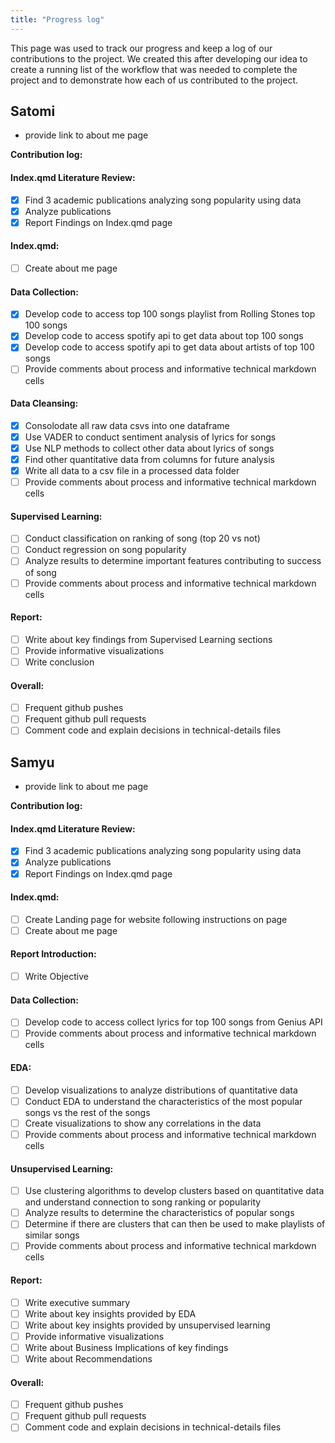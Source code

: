 ```yaml
---
title: "Progress log"
---
```


This page was used to track our progress and keep a log of our contributions to the project. We created this after developing our idea to create a running list of the workflow that was needed to complete the project and to demonstrate how each of us contributed to the project.

## Satomi
- provide link to about me page

**Contribution log:**

#### Index.qmd Literature Review:

* [x] Find 3 academic publications analyzing song popularity using data
* [x] Analyze publications
* [x] Report Findings on Index.qmd page

#### Index.qmd:

* [ ] Create about me page

#### Data Collection:

* [x] Develop code to access top 100 songs playlist from Rolling Stones top 100 songs
* [x] Develop code to access spotify api to get data about top 100 songs
* [x] Develop code to access spotify api to get data about artists of top 100 songs
* [ ] Provide comments about process and informative technical markdown cells

#### Data Cleansing:

* [x] Consolodate all raw data csvs into one dataframe
* [x] Use VADER to conduct sentiment analysis of lyrics for songs
* [x] Use NLP methods to collect other data about lyrics of songs
* [x] Find other quantitative data from columns for future analysis
* [x] Write all data to a csv file in a processed data folder
* [ ] Provide comments about process and informative technical markdown cells

#### Supervised Learning:

* [ ] Conduct classification on ranking of song (top 20 vs not)
* [ ] Conduct regression on song popularity
* [ ] Analyze results to determine important features contributing to success of song
* [ ] Provide comments about process and informative technical markdown cells

#### Report:

* [ ] Write about key findings from Supervised Learning sections
* [ ] Provide informative visualizations
* [ ] Write conclusion

#### Overall:

* [ ] Frequent github pushes
* [ ] Frequent github pull requests
* [ ] Comment code and explain decisions in technical-details files

## Samyu
- provide link to about me page

**Contribution log:**

#### Index.qmd Literature Review:

* [x] Find 3 academic publications analyzing song popularity using data
* [x] Analyze publications
* [x] Report Findings on Index.qmd page

#### Index.qmd:

* [ ] Create Landing page for website following instructions on page
* [ ] Create about me page

#### Report Introduction:

* [ ] Write Objective

#### Data Collection:

* [ ] Develop code to access collect lyrics for top 100 songs from Genius API
* [ ] Provide comments about process and informative technical markdown cells

#### EDA:

* [ ] Develop visualizations to analyze distributions of quantitative data
* [ ] Conduct EDA to understand the characteristics of the most popular songs vs the rest of the songs
* [ ] Create visualizations to show any correlations in the data
* [ ] Provide comments about process and informative technical markdown cells

#### Unsupervised Learning:

* [ ] Use clustering algorithms to develop clusters based on quantitative data and understand connection to song ranking or popularity
* [ ] Analyze results to determine the characteristics of popular songs
* [ ] Determine if there are clusters that can then be used to make playlists of similar songs
* [ ] Provide comments about process and informative technical markdown cells

#### Report:

* [ ] Write executive summary
* [ ] Write about key insights provided by EDA
* [ ] Write about key insights provided by unsupervised learning
* [ ] Provide informative visualizations
* [ ] Write about Business Implications of key findings
* [ ] Write about Recommendations

#### Overall:

* [ ] Frequent github pushes
* [ ] Frequent github pull requests
* [ ] Comment code and explain decisions in technical-details files